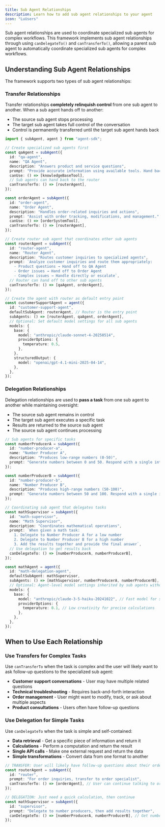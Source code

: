 ```yaml
---
title: Sub Agent Relationships
description: Learn how to add sub agent relationships to your agent
icon: "LuUsers"
---
```


Sub agent relationships are used to coordinate specialized sub agents for complex workflows. This framework implements sub agent relationships through using `canDelegateTo()` and `canTransferTo()`, allowing a parent sub agent to automatically coordinate specialized sub agents for complex workflows.

## Understanding Sub Agent Relationships

The framework supports two types of sub agent relationships:

### Transfer Relationships

Transfer relationships **completely relinquish control** from one sub agent to another. When a sub agent hands off to another:

- The source sub agent stops processing
- The target sub agent takes full control of the conversation
- Control is permanently transferred until the target sub agent hands back

```typescript
import { subAgent, agent } from "agent-sdk";

// Create specialized sub agents first
const qaAgent = subAgent({
  id: "qa-agent",
  name: "QA Agent",
  description: "Answers product and service questions",
  prompt: "Provide accurate information using available tools. Hand back to router if unable to help.",
  canUse: () => [knowledgeBaseTool],
  // Sub agents can hand back to the router
  canTransferTo: () => [routerAgent],
});

const orderAgent = subAgent({
  id: "order-agent",
  name: "Order Agent",
  description: "Handles order-related inquiries and actions",
  prompt: "Assist with order tracking, modifications, and management.",
  canUse: () => [orderSystemTool],
  canTransferTo: () => [routerAgent],
});

// Create router sub agent that coordinates other sub agents
const routerAgent = subAgent({
  id: "router-agent",
  name: "Router Agent",
  description: "Routes customer inquiries to specialized agents",
  prompt: `Analyze customer inquiries and route them appropriately:
    - Product questions → Hand off to QA Agent
    - Order issues → Hand off to Order Agent
    - Complex issues → Handle directly or escalate`,
  // Router can hand off to other sub agents
  canTransferTo: () => [qaAgent, orderAgent],
});

// Create the agent with router as default entry point
const customerSupportAgent = agent({
  id: "customer-support-agent",
  defaultSubAgent: routerAgent, // Router is the entry point
  subAgents: () => [routerAgent, qaAgent, orderAgent],
  // Optional: Set default model settings for all sub agents
  models: {
    base: {
      model: "anthropic/claude-sonnet-4-20250514",
      providerOptions: {
        temperature: 0.5,
      },
    },
    structuredOutput: {
      model: "openai/gpt-4.1-mini-2025-04-14",
    },
  },
});
```

### Delegation Relationships

Delegation relationships are used to **pass a task** from one sub agent to another while maintaining oversight:

- The source sub agent remains in control
- The target sub agent executes a specific task
- Results are returned to the source sub agent
- The source sub agent continues processing

```typescript
// Sub agents for specific tasks
const numberProducerA = subAgent({
  id: "number-producer-a",
  name: "Number Producer A",
  description: "Produces low-range numbers (0-50)",
  prompt: "Generate numbers between 0 and 50. Respond with a single integer.",
});

const numberProducerB = subAgent({
  id: "number-producer-b",
  name: "Number Producer B",
  description: "Produces high-range numbers (50-100)",
  prompt: "Generate numbers between 50 and 100. Respond with a single integer.",
});

// Coordinating sub agent that delegates tasks
const mathSupervisor = subAgent({
  id: "math-supervisor",
  name: "Math Supervisor",
  description: "Coordinates mathematical operations",
  prompt: `When given a math task:
    1. Delegate to Number Producer A for a low number
    2. Delegate to Number Producer B for a high number
    3. Add the results together and provide the final answer`,
  // Use delegation to get results back
  canDelegateTo: () => [numberProducerA, numberProducerB],
});

const mathAgent = agent({
  id: "math-delegation-agent",
  defaultSubAgent: mathSupervisor,
  subAgents: () => [mathSupervisor, numberProducerA, numberProducerB],
  // Optional: Agent-level model settings inherited by sub agents without their own config
  models: {
    base: {
      model: "anthropic/claude-3-5-haiku-20241022", // Fast model for simple math tasks
      providerOptions: {
        temperature: 0.1, // Low creativity for precise calculations
      },
    },
  },
});
```

## When to Use Each Relationship

### Use Transfers for Complex Tasks

Use `canTransferTo` when the task is complex and the user will likely want to ask follow-up questions to the specialized sub agent:

- **Customer support conversations** - User may have multiple related questions
- **Technical troubleshooting** - Requires back-and-forth interaction
- **Order management** - User might want to modify, track, or ask about multiple aspects
- **Product consultations** - Users often have follow-up questions

### Use Delegation for Simple Tasks

Use `canDelegateTo` when the task is simple and self-contained:

- **Data retrieval** - Get a specific piece of information and return it
- **Calculations** - Perform a computation and return the result
- **Single API calls** - Make one external request and return the data
- **Simple transformations** - Convert data from one format to another

```typescript
// TRANSFER: User will likely have follow-up questions about their order
const routerAgent = subAgent({
  id: "router",
  prompt: "For order inquiries, transfer to order specialist",
  canTransferTo: () => [orderAgent], // User can continue talking to order sub agent
});

// DELEGATION: Just need a quick calculation, then continue
const mathSupervisor = subAgent({
  id: "supervisor",
  prompt: "Delegate to number producers, then add results together",
  canDelegateTo: () => [numberProducerA, numberProducerB], // Get numbers and continue
});
```
